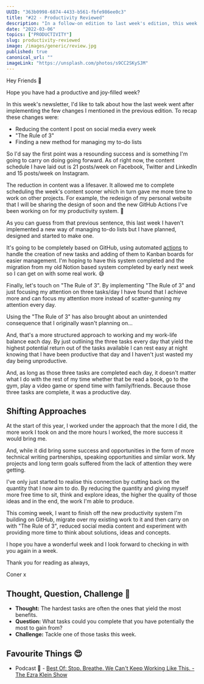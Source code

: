 ```yaml
---
UUID: "363b0998-6874-4433-b561-fbfe986ee0c3"
title: "#22 - Productivity Reviewed"
description: "In a follow-on edition to last week's edition, this week we review the changes I implemented, how they went and if I'll be sticking with them."
date: "2022-03-06"
topics: ["PRODUCTIVITY"]
slug: productivity-reviewed
image: /images/generic/review.jpg
published: true
canonical_url: ""
imageLink: "https://unsplash.com/photos/s9CC2SKySJM"
---
```


Hey Friends 👋

Hope you have had a productive and joy-filled week?

In this week's newsletter, I'd like to talk about how the last week went after implementing the few changes I mentioned in the previous edition. To recap these changes were:

- Reducing the content I post on social media every week
- "The Rule of 3"
- Finding a new method for managing my to-do lists

So I'd say the first point was a resounding success and is something I'm going to carry on doing going forward. As of right now, the content schedule I have laid out is 21 posts/week on Facebook, Twitter and LinkedIn and 15 posts/week on Instagram.

The reduction in content was a lifesaver. It allowed me to complete scheduling the week's content sooner which in turn gave me more time to work on other projects. For example, the redesign of my personal website that I will be sharing the design of soon and the new GitHub Actions I've been working on for my productivity system. 👀

As you can guess from that previous sentence, this last week I haven't implemented a new way of managing to-do lists but I have planned, designed and started to make one.

It's going to be completely based on GitHub, using automated [actions](https://github.com/features/actions) to handle the creation of new tasks and adding of them to Kanban boards for easier management. I'm hoping to have this system completed and the migration from my old Notion based system completed by early next week so I can get on with some real work. 😅

Finally, let's touch on "The Rule of 3". By implementing "The Rule of 3" and just focusing my attention on three tasks/day I have found that I achieve more and can focus my attention more instead of scatter-gunning my attention every day.

Using the "The Rule of 3" has also brought about an unintended consequence that I originally wasn't planning on...

And, that's a more structured approach to working and my work-life balance each day. By just outlining the three tasks every day that yield the highest potential return out of the tasks available I can rest easy at night knowing that I have been productive that day and I haven't just wasted my day being unproductive.

And, as long as those three tasks are completed each day, it doesn't matter what I do with the rest of my time whether that be read a book, go to the gym, play a video game or spend time with family/friends. Because those three tasks are complete, it was a productive day.

## Shifting Approaches

At the start of this year, I worked under the approach that the more I did, the more work I took on and the more hours I worked, the more success it would bring me.

And, while it did bring some success and opportunities in the form of more technical writing partnerships, speaking opportunities and similar work. My projects and long term goals suffered from the lack of attention they were getting.

I've only just started to realise this connection by cutting back on the quantity that I now aim to do. By reducing the quantity and giving myself more free time to sit, think and explore ideas, the higher the quality of those ideas and in the end, the work I'm able to produce.

This coming week, I want to finish off the new productivity system I'm building on GitHub, migrate over my existing work to it and then carry on with "The Rule of 3", reduced social media content and experiment with providing more time to think about solutions, ideas and concepts.

I hope you have a wonderful week and I look forward to checking in with you again in a week.

Thank you for reading as always,

Coner x

## Thought, Question, Challenge 🤔

- **Thought:** The hardest tasks are often the ones that yield the most benefits.
- **Question:** What tasks could you complete that you have potentially the most to gain from?
- **Challenge:** Tackle one of those tasks this week.

## Favourite Things 😍

- Podcast 🎤 - [Best Of: Stop. Breathe. We Can't Keep Working Like This. - The Ezra Klein Show](https://open.spotify.com/episode/2y7jL4Tb9hGIXJvcH7i17R?si=4d8e201f01d643e3)
